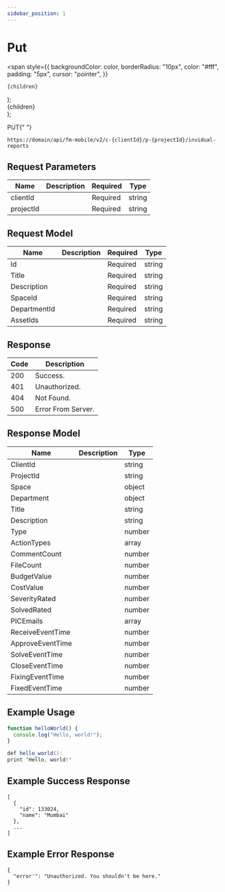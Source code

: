```yaml
---
sidebar_position: 1
---
```


# Put

  <span
    style={{
      backgroundColor: color,
      borderRadius: "10px",
      color: "#fff",
      padding: "5px",
      cursor: "pointer",
    }}
  >
    {children}
  </span>
);

  <div
    style={{
      display: "flex",
      justifyContent: "center",
      alignItems: "center",
    }}
  >
    <div
      style={{
        backgroundColor: color,
        borderRadius: "5px",
        height: "10px",
        width: "10px",
        color: color,
        marginRight: "5px",
      }}
    ></div> {children}
  </div>
);

<Highlight color="#FFC300">PUT</Highlight>{" "}

`https://domain/api/fm-mobile/v2/c-{clientId}/p-{projectId}/invidual-reports`

## Request Parameters

| Name      | Description | Required                                        | Type   |
| --------- | ----------- | ----------------------------------------------- | ------ |
| clientId  |             | <Highlight color="#EE4B2B">Required</Highlight> | string |
| projectId |             | <Highlight color="#EE4B2B">Required</Highlight> | string |

## Request Model

| Name         | Description | Required                                        | Type   |
| ------------ | ----------- | ----------------------------------------------- | ------ |
| Id           |             | <Highlight color="#EE4B2B">Required</Highlight> | string |
| Title        |             | <Highlight color="#EE4B2B">Required</Highlight> | string |
| Description  |             | <Highlight color="#EE4B2B">Required</Highlight> | string |
| SpaceId      |             | <Highlight color="#EE4B2B">Required</Highlight> | string |
| DepartmentId |             | <Highlight color="#EE4B2B">Required</Highlight> | string |
| AssetIds     |             | <Highlight color="#EE4B2B">Required</Highlight> | string |

## Response

| Code                           | Description        |
| ------------------------------ | ------------------ |
| <Dot color="#25c2a0">200</Dot> | Success.           |
| <Dot color="#FFC300">401</Dot> | Unauthorized.      |
| <Dot color="#FFC300">404</Dot> | Not Found.         |
| <Dot color="#EE4B2B">500</Dot> | Error From Server. |

## Response Model

| Name             | Description | Type   |
| ---------------- | ----------- | ------ |
| ClientId         |             | string |
| ProjectId        |             | string |
| Space            |             | object |
| Department       |             | object |
| Title            |             | string |
| Description      |             | string |
| Type             |             | number |
| ActionTypes      |             | array  |
| CommentCount     |             | number |
| FileCount        |             | number |
| BudgetValue      |             | number |
| CostValue        |             | number |
| SeverityRated    |             | number |
| SolvedRated      |             | number |
| PICEmails        |             | array  |
| ReceiveEventTime |             | number |
| ApproveEventTime |             | number |
| SolveEventTime   |             | number |
| CloseEventTime   |             | number |
| FixingEventTime  |             | number |
| FixedEventTime   |             | number |

## Example Usage

<Tabs>
<TabItem value="js" label="JavaScript">

```js
function helloWorld() {
  console.log("Hello, world!");
}
```

</TabItem>
<TabItem value="c#" label=".Net">

```c#
def hello_world():
print 'Hello, world!'
```

</TabItem>

</Tabs>

## Example Success Response

```
[
  {
    "id": 133024,
    "name": "Mumbai"
  },
  ...
]
```

## Example Error Response

```
{
  "error'": "Unauthorized. You shouldn't be here."
}
```
